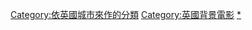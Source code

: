 [[Category:依英國城市來作的分類|Category:依英國城市來作的分類]]
[[Category:英國背景電影|Category:英國背景電影]]
[[Category:各城市背景電影|*]]